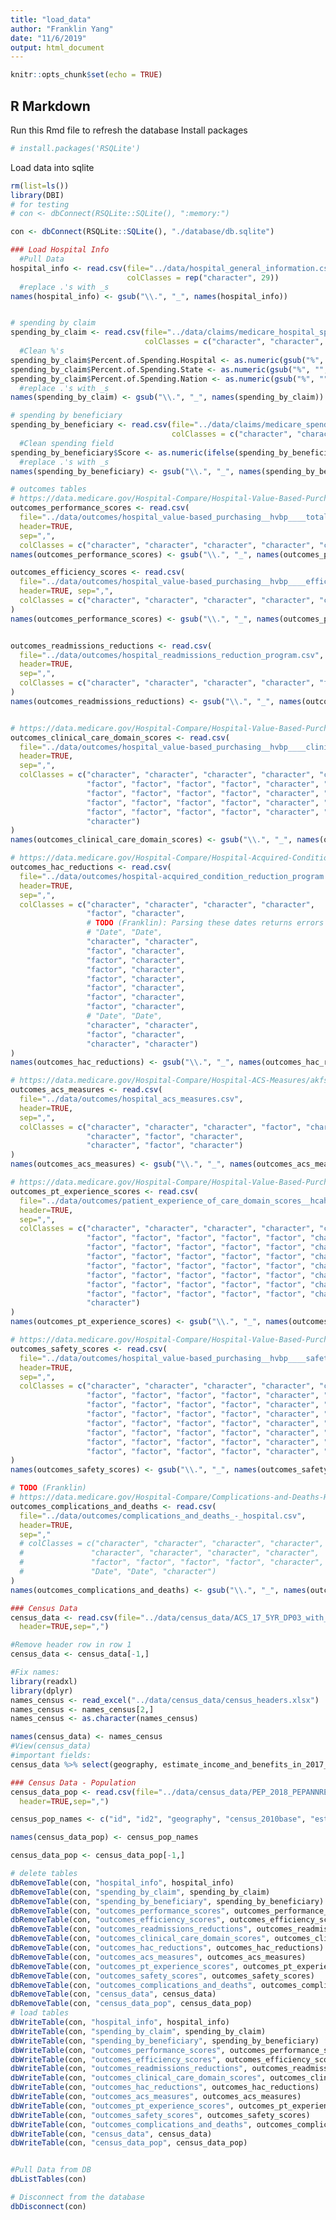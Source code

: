 ```yaml
---
title: "load_data"
author: "Franklin Yang"
date: "11/6/2019"
output: html_document
---
```


```r
knitr::opts_chunk$set(echo = TRUE)
```

## R Markdown

Run this Rmd file to refresh the database
Install packages
```r
# install.packages('RSQLite')
```

Load data into sqlite
```r
rm(list=ls())
library(DBI)
# for testing
# con <- dbConnect(RSQLite::SQLite(), ":memory:")

con <- dbConnect(RSQLite::SQLite(), "./database/db.sqlite")

### Load Hospital Info
  #Pull Data
hospital_info <- read.csv(file="../data/hospital_general_information.csv", header=TRUE, sep=",", 
                          colClasses = rep("character", 29))
  #replace .'s with _s
names(hospital_info) <- gsub("\\.", "_", names(hospital_info))


# spending by claim
spending_by_claim <- read.csv(file="../data/claims/medicare_hospital_spending_by_claim.csv", header=TRUE, sep=",",
                              colClasses = c("character", "character", "character", "factor", "factor", "numeric", "numeric", "numeric", "factor", "factor", "factor", "factor", "factor"))
  #Clean %'s
spending_by_claim$Percent.of.Spending.Hospital <- as.numeric(gsub("%", "", spending_by_claim$Percent.of.Spending.Hospital))
spending_by_claim$Percent.of.Spending.State <- as.numeric(gsub("%", "", spending_by_claim$Percent.of.Spending.State))
spending_by_claim$Percent.of.Spending.Nation <- as.numeric(gsub("%", "", spending_by_claim$Percent.of.Spending.Nation))
  #replace .'s with _s
names(spending_by_claim) <- gsub("\\.", "_", names(spending_by_claim))

# spending by beneficiary
spending_by_beneficiary <- read.csv(file="../data/claims/medicare_spending_per_beneficiary___hospital.csv", header=TRUE, sep=",",
                                    colClasses = c("character", "character", "character", "character", "character", "character", "character", "character", "factor", "factor", "factor", "factor", "factor", "factor", "factor"))
  #Clean spending field
spending_by_beneficiary$Score <- as.numeric(ifelse(spending_by_beneficiary$Score == "Not Available", NA, spending_by_beneficiary$Score))
  #replace .'s with _s
names(spending_by_beneficiary) <- gsub("\\.", "_", names(spending_by_beneficiary))

# outcomes tables
# https://data.medicare.gov/Hospital-Compare/Hospital-Value-Based-Purchasing-HVBP-Total-Perform/ypbt-wvdk
outcomes_performance_scores <- read.csv(
  file="../data/outcomes/hospital_value-based_purchasing__hvbp____total_performance_score.csv",
  header=TRUE,
  sep=",", 
  colClasses = c("character", "character", "character", "character", "character", "character", "character", "factor", "factor", "factor", "factor", "factor", "factor", "factor", "factor", "factor", "character"))
names(outcomes_performance_scores) <- gsub("\\.", "_", names(outcomes_performance_scores))

outcomes_efficiency_scores <- read.csv(
  file="../data/outcomes/hospital_value-based_purchasing__hvbp____efficiency_scores.csv",
  header=TRUE, sep=",",
  colClasses = c("character", "character", "character", "character", "character", "character", "character", "factor", "factor", "factor", "factor", "character", "character", "character", "character")
)
names(outcomes_performance_scores) <- gsub("\\.", "_", names(outcomes_performance_scores))


outcomes_readmissions_reductions <- read.csv(
  file="../data/outcomes/hospital_readmissions_reduction_program.csv",
  header=TRUE,
  sep=",", 
  colClasses = c("character", "character", "character", "character", "factor", "character", "factor", "factor", "factor", "factor", "Date")
)
names(outcomes_readmissions_reductions) <- gsub("\\.", "_", names(outcomes_readmissions_reductions))


# https://data.medicare.gov/Hospital-Compare/Hospital-Value-Based-Purchasing-HVBP-Clinical-Care/pudb-wetr
outcomes_clinical_care_domain_scores <- read.csv(
  file="../data/outcomes/hospital_value-based_purchasing__hvbp____clinical_care_domain_scores.csv",
  header=TRUE,
  sep=",",
  colClasses = c("character", "character", "character", "character", "character", "character", "character",
                 "factor", "factor", "factor", "factor", "character", "character", "character",
                 "factor", "factor", "factor", "factor", "character", "character", "character",
                 "factor", "factor", "factor", "factor", "character", "character", "character",
                 "factor", "factor", "factor", "factor", "character", "character", "character",
                 "character")
)
names(outcomes_clinical_care_domain_scores) <- gsub("\\.", "_", names(outcomes_clinical_care_domain_scores))

# https://data.medicare.gov/Hospital-Compare/Hospital-Acquired-Condition-Reduction-Program/yq43-i98g
outcomes_hac_reductions <- read.csv(
  file="../data/outcomes/hospital-acquired_condition_reduction_program.csv",
  header=TRUE,
  sep=",",
  colClasses = c("character", "character", "character", "character",
                 "factor", "character",
                 # TODO (Franklin): Parsing these dates returns errors so we're commenting it out
                 # "Date", "Date",
                 "character", "character",
                 "factor", "character",
                 "factor", "character",
                 "factor", "character",
                 "factor", "character",
                 "factor", "character",
                 "factor", "character",
                 "factor", "character",
                 # "Date", "Date",
                 "character", "character",
                 "factor", "character",
                 "character", "character")
)
names(outcomes_hac_reductions) <- gsub("\\.", "_", names(outcomes_hac_reductions))

# https://data.medicare.gov/Hospital-Compare/Hospital-ACS-Measures/akfs-5dgr
outcomes_acs_measures <- read.csv(
  file="../data/outcomes/hospital_acs_measures.csv",
  header=TRUE,
  sep=",",
  colClasses = c("character", "character", "character", "factor", "character",
                 "character", "factor", "character",
                 "character", "factor", "character")
)
names(outcomes_acs_measures) <- gsub("\\.", "_", names(outcomes_acs_measures))

# https://data.medicare.gov/Hospital-Compare/Hospital-Value-Based-Purchasing-HVBP-Patient-Exper/avtz-f2ge
outcomes_pt_experience_scores <- read.csv(
  file="../data/outcomes/patient_experience_of_care_domain_scores__hcahps_.csv",
  header=TRUE,
  sep=",",
  colClasses = c("character", "character", "character", "character", "character", "character", "character",
                 "factor", "factor", "factor", "factor", "factor", "character", "character", "character",
                 "factor", "factor", "factor", "factor", "factor", "character", "character", "character",
                 "factor", "factor", "factor", "factor", "factor", "character", "character", "character",
                 "factor", "factor", "factor", "factor", "factor", "character", "character", "character",
                 "factor", "factor", "factor", "factor", "factor", "character", "character", "character",
                 "factor", "factor", "factor", "factor", "factor", "character", "character", "character",
                 "factor", "factor", "factor", "factor", "factor", "character", "character", "character",
                 "character")
)
names(outcomes_pt_experience_scores) <- gsub("\\.", "_", names(outcomes_pt_experience_scores))

# https://data.medicare.gov/Hospital-Compare/Hospital-Value-Based-Purchasing-HVBP-Safety/dgmq-aat3
outcomes_safety_scores <- read.csv(
  file="../data/outcomes/hospital_value-based_purchasing__hvbp____safety.csv",
  header=TRUE,
  sep=",",
  colClasses = c("character", "character", "character", "character", "character", "character", "character",
                 "factor", "factor", "factor", "factor", "character", "character", "character",
                 "factor", "factor", "factor", "factor", "character", "character", "character", "character",
                 "factor", "factor", "factor", "factor", "character", "character", "character",
                 "factor", "factor", "factor", "factor", "character", "character", "character",
                 "factor", "factor", "factor", "factor", "character", "character", "character",
                 "factor", "factor", "factor", "factor", "character", "character", "character",
                 "factor", "factor", "factor", "factor", "character", "character", "character", "character")
)
names(outcomes_safety_scores) <- gsub("\\.", "_", names(outcomes_safety_scores))

# TODO (Franklin)
# https://data.medicare.gov/Hospital-Compare/Complications-and-Deaths-Hospital/ynj2-r877
outcomes_complications_and_deaths <- read.csv(
  file="../data/outcomes/complications_and_deaths_-_hospital.csv",
  header=TRUE,
  sep=","
  # colClasses = c("character", "character", "character", "character", "character", "character", "character",
  #               "character", "character", "character", "character", 
  #               "factor", "factor", "factor", "factor", "character",
  #               "Date", "Date", "character")
)
names(outcomes_complications_and_deaths) <- gsub("\\.", "_", names(outcomes_complications_and_deaths))

### Census Data
census_data <- read.csv(file="../data/census_data/ACS_17_5YR_DP03_with_ann.csv",
  header=TRUE,sep=",")

#Remove header row in row 1
census_data <- census_data[-1,]

#Fix names:
library(readxl)
library(dplyr)
names_census <- read_excel("../data/census_data/census_headers.xlsx")
names_census <- names_census[2,]
names_census <- as.character(names_census)

names(census_data) <- names_census
#View(census_data)
#important fields: 
census_data %>% select(geography, estimate_income_and_benefits_in_2017_inflation_adjusted_dollars_total_households_median_household_income_dollars, estimate_income_and_benefits_in_2017_inflation_adjusted_dollars_with_earnings_mean_earnings_dollars, estimate_income_and_benefits_in_2017_inflation_adjusted_dollars_with_social_security, estimate_income_and_benefits_in_2017_inflation_adjusted_dollars_with_retirement_income, estimate_income_and_benefits_in_2017_inflation_adjusted_dollars_with_retirement_income_mean_retirement_income_dollars,estimate_income_and_benefits_in_2017_inflation_adjusted_dollars_per_capita_income_dollars,estimate_health_insurance_coverage_civilian_noninstitutionalized_population, estimate_health_insurance_coverage_civilian_noninstitutionalized_population_with_health_insurance_coverage, estimate_health_insurance_coverage_civilian_noninstitutionalized_population_no_health_insurance_coverage,percent_percentage_of_families_and_people_whose_income_in_the_past_12_months_is_below_the_poverty_level_all_people) %>% View()

### Census Data - Population
census_data_pop <- read.csv(file="../data/census_data/PEP_2018_PEPANNRES_with_ann_populationestimates.csv",
  header=TRUE,sep=",")

census_pop_names <- c("id", "id2", "geography", "census_2010base", "est_base_2010", "census_2010", "census_2011", "census_2012", "census_2013", "census_2014", "census_2015", "census_2016", "census_2017", "census_2018")

names(census_data_pop) <- census_pop_names

census_data_pop <- census_data_pop[-1,]

# delete tables
dbRemoveTable(con, "hospital_info", hospital_info)
dbRemoveTable(con, "spending_by_claim", spending_by_claim)
dbRemoveTable(con, "spending_by_beneficiary", spending_by_beneficiary)
dbRemoveTable(con, "outcomes_performance_scores", outcomes_performance_scores)
dbRemoveTable(con, "outcomes_efficiency_scores", outcomes_efficiency_scores)
dbRemoveTable(con, "outcomes_readmissions_reductions", outcomes_readmissions_reductions)
dbRemoveTable(con, "outcomes_clinical_care_domain_scores", outcomes_clinical_care_domain_scores)
dbRemoveTable(con, "outcomes_hac_reductions", outcomes_hac_reductions)
dbRemoveTable(con, "outcomes_acs_measures", outcomes_acs_measures)
dbRemoveTable(con, "outcomes_pt_experience_scores", outcomes_pt_experience_scores)
dbRemoveTable(con, "outcomes_safety_scores", outcomes_safety_scores)
dbRemoveTable(con, "outcomes_complications_and_deaths", outcomes_complications_and_deaths)
dbRemoveTable(con, "census_data", census_data)
dbRemoveTable(con, "census_data_pop", census_data_pop)
# load tables
dbWriteTable(con, "hospital_info", hospital_info)
dbWriteTable(con, "spending_by_claim", spending_by_claim)
dbWriteTable(con, "spending_by_beneficiary", spending_by_beneficiary)
dbWriteTable(con, "outcomes_performance_scores", outcomes_performance_scores)
dbWriteTable(con, "outcomes_efficiency_scores", outcomes_efficiency_scores)
dbWriteTable(con, "outcomes_readmissions_reductions", outcomes_readmissions_reductions)
dbWriteTable(con, "outcomes_clinical_care_domain_scores", outcomes_clinical_care_domain_scores)
dbWriteTable(con, "outcomes_hac_reductions", outcomes_hac_reductions)
dbWriteTable(con, "outcomes_acs_measures", outcomes_acs_measures)
dbWriteTable(con, "outcomes_pt_experience_scores", outcomes_pt_experience_scores)
dbWriteTable(con, "outcomes_safety_scores", outcomes_safety_scores)
dbWriteTable(con, "outcomes_complications_and_deaths", outcomes_complications_and_deaths)
dbWriteTable(con, "census_data", census_data)
dbWriteTable(con, "census_data_pop", census_data_pop)


#Pull Data from DB
dbListTables(con)

# Disconnect from the database
dbDisconnect(con)

```
